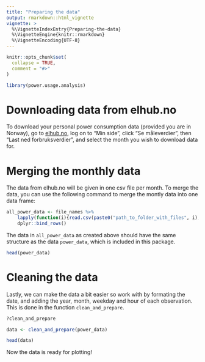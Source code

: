 ```yaml
---
title: "Preparing the data"
output: rmarkdown::html_vignette
vignette: >
  %\VignetteIndexEntry{Preparing-the-data}
  %\VignetteEngine{knitr::rmarkdown}
  %\VignetteEncoding{UTF-8}
---
```


```r
knitr::opts_chunk$set(
  collapse = TRUE,
  comment = "#>"
)
```

```r
library(power.usage.analysis)
```

# Downloading data from elhub.no

To download your personal power consumption data (provided you are in Norway), go to [elhub.no](https://elhub.no/), log on to "Min side", click "Se måleverdier", then "Last ned forbruksverdier", and select the month you wish to download data for.


# Merging the monthly data
The data from elhub.no will be given in one csv file per month. To merge the data, you can use the following command to merge the montly data into one data frame:

```r
all_power_data <- file_names %>%
    lapply(function(i){read.csv(paste0("path_to_folder_with_files", i), dec = ",", header = TRUE)}) %>%
    dplyr::bind_rows()

```

The data in `all_power_data` as created above should have the same structure as the data `power_data`, which is included in this package.

```r
head(power_data)
```

# Cleaning the data

Lastly, we can make the data a bit easier so work with by formating the date, and adding the year, month, weekday and hour of each observation. This is done in the function `clean_and_prepare`.

```r
?clean_and_prepare
```

```r
data <- clean_and_prepare(power_data)
```

```r
head(data)
```

Now the data is ready for plotting!
